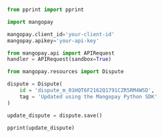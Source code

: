   
```python Python  

from pprint import pprint

import mangopay

mangopay.client_id='your-client-id'
mangopay.apikey='your-api-key'

from mangopay.api import APIRequest
handler = APIRequest(sandbox=True)

from mangopay.resources import Dispute

dispute = Dispute(
    id = 'dispute_m_01HQT6F2162Q1791CZR5RM4WSD',
    tag = 'Updated using the Mangopay Python SDK'
)

update_dispute = dispute.save()

pprint(update_dispute)  
```